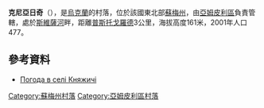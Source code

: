 {{coord|51|53|22|N|34|3|14|E|scale:100000|display=title}}

'''克尼亞日奇'''（{{lang-uk|Княжичі}}），是[[烏克蘭|烏克蘭]]的村落，位於該國東北部[[蘇梅州|蘇梅州]]，由[[亞姆皮利區|亞姆皮利區]]負責管轄，處於[[斯維薩河|斯維薩河]]畔，距離[[普斯托戈羅德|普斯托戈羅德]]3公里，海拔高度161米，2001年人口477。

==參考資料==
* [http://weather.in.ua/ua/symskaja/10785 Погода в селі Княжичі] {{Wayback|url=http://weather.in.ua/ua/symskaja/10785 |date=20111219235129 }}

{{DEFAULTSORT:Княжичі}}

[[Category:蘇梅州村落|Category:蘇梅州村落]]
[[Category:亞姆皮利區村落|Category:亞姆皮利區村落]]


{{Sumy-geo-stub}}